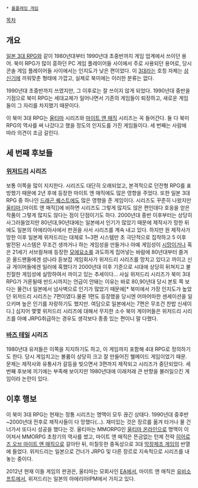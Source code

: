  * [[롤플레잉 게임]]

[[목차]]
== 개요 ==
[[일본 3대 RPG]]와 같이 1980년대부터 1990년대 초중반까지 게임 업계에서 쓰이던 용어. 북미 RPG가 많이 흥하던 PC 게임 플레이어들 사이에서 주로 사용되던 용어로, 당시 콘솔 게임 플레이어들 사이에서는 인지도가 낮은 편이었다. 이 [[3대]]라는 호칭 자체는 [[삼신기]]에 끼워맞춘 형태에 가깝고, 실제로 북미에는 이러한 분류는 없다. 

1990년대 초중반까지 쓰였지만, 그 이후로는 잘 쓰이지 않게 되었다. 1990년대 중반을 기점으로 북미 RPG는 세대교체가 일어나면서 기존의 게임들이 퇴장하고, 새로운 게임들이 그 자리를 차지했기 때문이다. 

이 북미 3대 RPG는 [[울티마]] 시리즈와 [[마이트 앤 매직]] 시리즈는 꼭 들어간다. 둘 다 북미 RPG의 역사를 써 나갔다고 했을 정도의 인지도를 가진 게임들이다. 세 번째는 사람에 따라 의견이 조금 갈린다. 

== 세 번째 후보들 ==
=== [[위저드리]] 시리즈 ===
보통 이쪽을 많이 지지한다. 시리즈도 대단히 오래되었고, 본격적으로 던전형 RPG를 표방했기 때문에 2년 후에 등장한 마이트 앤 매직에도 많은 영향을 주었다. 또한 일본 3대 RPG 중 하나인 [[드래곤 퀘스트]]에도 많은 영향을 준 게임이다. 시리즈도 꾸준히 나왔지만 [[울티마]],[마이트 앤 매직]]에 비하면 시리즈도 그렇게 많지도 않은 편인데다 호응을 얻은 작품이 그렇게 많지도 않다는 점이 단점이기도 하다. 2000년대 중반 이후부터는 상당히 사그러들었지만 80년대,90년대에는 일본에서 인기가 많았기 때문에 제작사가 망한 뒤에도 일본의 아에리아사에서 판권을 사서 시리즈를 계속 내고 있다. 하지만 원 제작사가 망한 이후 일본제 위저드리는 대체로 1~3편 시스템만 초 극단적으로 집착하고 5 이후 발전된 시스템은 무조건 생까거나 하는 게임성을 만들거나 아예 게임성이 [[시망]]이거나 혹은 21세기 서브컬쳐에 등장한 [[모에]]요소를 과도하게 집어넣는 바람에 80년대부터 즐겨온 올드팬들에겐 섬나라 듣보잡 게임회사가 위저드리 시리즈를 망치고 있다고 까이고 신규 게이머들에겐 일러에 혹했다가 2000년대 이후 기준으로 시대에 상당히 뒤쳐지고 불친절한 게임성에 실망하여서 까이고 있는 추세이다... 사실 위저드리 시리즈가 북미 3대 RPG가 거론될때 반드시까지는 언급이 안돼는 이유는 바로 80,90년대 당시 본토 쪽 보다는 물건너 일본에서 넘사벽으로 인기가 많았기 때문에[* 북미에서 가장 인지도가 높았던 위저드리 시리즈는 7편이였다.물론 1편도 등장했을 당시엔 어마어마한 센세이션을 일으키며 높은 인기를 자랑하기도 했지만. 여담으로 일본에서는 7편은 무조건 찬밥 신세이다.] 심지어 몇몇 위저드리 시리즈에 대해서 무지한 소수 북미 게이머들은 위저드리 시리즈를 아예 JRPG취급하는 경우도 생각보다 종종 있는 편이니 말 다했다. 

=== [[바즈 테일]] 시리즈 ===
1980년대 유저들은 이쪽을 지지하기도 하고, 이 게임까지 포함해 4대 RPG로 정의하기도 한다. 당시 게임치고는 볼륨이 상당히 크고 잘 만들어진 웰메이드 게임이었기 때문. 문제는 제작사와 유통사가 갈등을 빚으면서 3편까지 제작되고 시리즈가 중단되었다. 세 번째 후보에 끼기에는 부족해 보이지만 1980년대에 이래저래 큰 반향을 불러일으킨 게임이라 논란이 있다.

== 이후 행보 ==
이 북미 3대 RPG는 현재는 정통 시리즈는 명맥이 모두 끊긴 상태다. 1990년대 중후반~2000년대 전후로 제작사들이 다 망했다(...). 재미있는 것은 장르를 옮겨 타거나 물 건너가서 또다시 성공을 했다는 것. 울티마는 MMORPG인 [[울티마 온라인]]으로 명맥이 이어져서 MMORPG 초창기의 역사를 썼고, 마이트 앤 매직은 뜬금없는 턴제 전략 [[히어로즈 오브 마이트 앤 매직]]으로 갈아탄 뒤, 미칠듯한 중독성으로 3대 [[막장제조 게임]]의 반열에 들었다. 위저드리는 일본으로 건너가 JRPG 및 다른 장르로 지속적으로 시리즈를 내놓는 중이다. 

2012년 현재 이들 게임의 판권은, 울티마는 모회사인 [[EA]]에서, 마이트 앤 매직은 [[유비소프트]]에서, 위저드리는 일본의 아에리아IPM에서 가지고 있다.  

